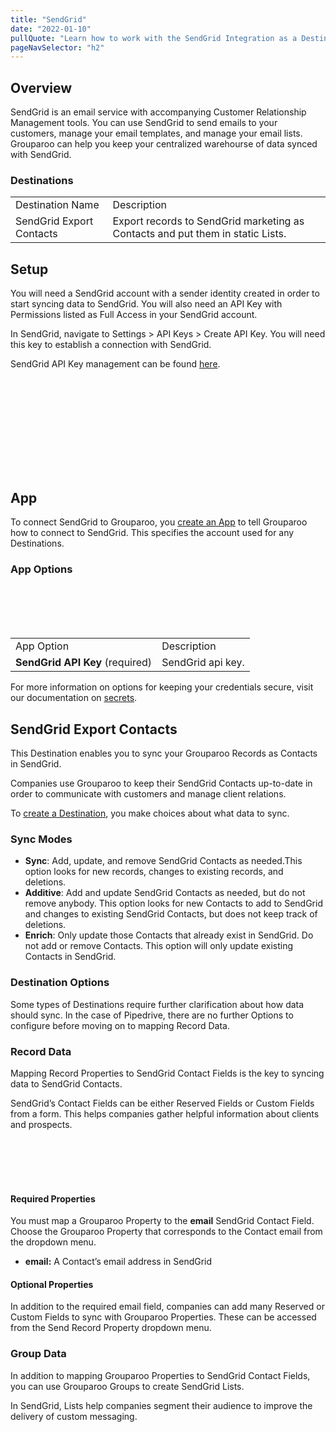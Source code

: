 ```yaml
---
title: "SendGrid"
date: "2022-01-10"
pullQuote: "Learn how to work with the SendGrid Integration as a Destination."
pageNavSelector: "h2"
---
```


<PluginDocsLinks plugin="Sendgrid" />

## Overview

SendGrid is an email service with accompanying Customer Relationship Management tools. You can use SendGrid to send emails to your customers, manage your email templates, and manage your email lists. Grouparoo can help you keep your centralized warehourse of data synced with SendGrid.

### Destinations

<table className="docTable">
  <tablebody>
    <tr>
      <td> Destination Name </td>
      <td> Description </td>
    </tr>
    <tr>
      <a href="#sendgrid-export-contacts">
        <td>SendGrid Export Contacts</td>
      </a>
      <td>
        Export records to SendGrid marketing as Contacts and put them in static
        Lists.
      </td>
    </tr>
  </tablebody>
</table>

## Setup

You will need a SendGrid account with a sender identity created in order to start syncing data to SendGrid. You will also need an API Key with Permissions listed as Full Access in your SendGrid account.

In SendGrid, navigate to Settings > API Keys > Create API Key. You will need this key to establish a connection with SendGrid.

SendGrid API Key management can be found [here](https://app.sendgrid.com/settings/api_keys).

<ImageInBrowserFrame
  src="/images/docs/integrations/sendgrid/setup/setup-1.png"
  alt="API Keys"
  width={720}
  height={134}
/>
<br></br>
<br></br>

<ImageInBrowserFrame
  src="/images/docs/integrations/sendgrid/setup/setup-2.png"
  alt="API Keys"
  width={720}
  height={256}
/>
<br></br>
<br></br>

## App

To connect SendGrid to Grouparoo, you [create an App](https://www.grouparoo.com/docs/config/apps) to tell Grouparoo how to connect to SendGrid. This specifies the account used for any Destinations.

### App Options

<ImageInBrowserFrame
  src="/images/docs/integrations/sendgrid/app/options.png"
  alt="SendGrid App Options"
  width={720}
  height={101}
/>
<br></br>
<br></br>

<table className="docTable">
  <tablebody>
    <tr>
      <td>App Option</td>
      <td>Description</td>
    </tr>
    <tr>
      <td>
        <strong>SendGrid API Key</strong> (required)
      </td>
      <td>SendGrid api key.</td>
    </tr>
  </tablebody>
</table>

For more information on options for keeping your credentials secure, visit our documentation on [secrets](/docs/deployment/secrets).

## SendGrid Export Contacts

This Destination enables you to sync your Grouparoo Records as Contacts in SendGrid.

Companies use Grouparoo to keep their SendGrid Contacts up-to-date in order to communicate with customers and manage client relations.

To [create a Destination](/docs/config/destinations), you make choices about what data to sync.

### Sync Modes

- **Sync**: Add, update, and remove SendGrid Contacts as needed.This option looks for new records, changes to existing records, and deletions.
- **Additive**: Add and update SendGrid Contacts as needed, but do not remove anybody. This option looks for new Contacts to add to SendGrid and changes to existing SendGrid Contacts, but does not keep track of deletions.
- **Enrich**: Only update those Contacts that already exist in SendGrid. Do not add or remove Contacts. This option will only update existing Contacts in SendGrid.

### Destination Options

Some types of Destinations require further clarification about how data should sync. In the case of Pipedrive, there are no further Options to configure before moving on to mapping Record Data.

### Record Data

Mapping Record Properties to SendGrid Contact Fields is the key to syncing data to SendGrid Contacts.

SendGrid’s Contact Fields can be either Reserved Fields or Custom Fields from a form. This helps companies gather helpful information about clients and prospects.

<ImageInBrowserFrame
  src="/images/docs/integrations/sendgrid/export-contacts/record-data.png"
  alt="SendGrid Export Contacts Record Data"
  width={720}
  height={356}
/>
<br></br>
<br></br>

#### Required Properties

You must map a Grouparoo Property to the **email** SendGrid Contact Field. Choose the Grouparoo Property that corresponds to the Contact email from the dropdown menu.

- **email:** A Contact’s email address in SendGrid

#### Optional Properties

In addition to the required email field, companies can add many Reserved or Custom Fields to sync with Grouparoo Properties. These can be accessed from the Send Record Property dropdown menu.

### Group Data

In addition to mapping Grouparoo Properties to SendGrid Contact Fields, you can use Grouparoo Groups to create SendGrid Lists.

In SendGrid, Lists help companies segment their audience to improve the delivery of custom messaging.

<ImageInBrowserFrame
  src="/images/docs/integrations/sendgrid/export-contacts/group-data.png"
  alt="SendGrid Export Contacts Group Data"
  width={720}
  height={201}
/>
<br></br>
<br></br>

<PluginDocsIntegrationNotes plugin="SendGrid" />
